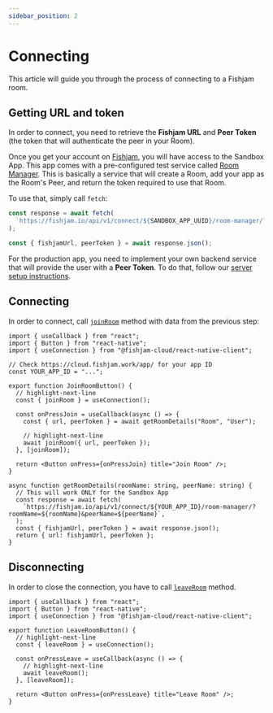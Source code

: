 ```yaml
---
sidebar_position: 2
---
```



# Connecting

This article will guide you through the process of connecting to a Fishjam room.

## Getting URL and token

In order to connect, you need to retrieve the **Fishjam URL** and **Peer Token** (the token that will authenticate the peer in
your Room).

<Tabs groupId="app-type">

  <TabItem value="sandbox" label="Sandbox App">

Once you get your account on [Fishjam](https://fishjam.io), you will have access to the Sandbox App. This app comes
with a pre-configured test service called [Room Manager](/room-manager). This is basically a service that will create a Room, add your app as
the Room's Peer, and return the token required to use that Room.

To use that, simply call `fetch`:

```ts
const response = await fetch(
  `https://fishjam.io/api/v1/connect/${SANDBOX_APP_UUID}/room-manager/?roomName=${roomName}&peerName=${peerName}`,
);

const { fishjamUrl, peerToken } = await response.json();
```

  </TabItem>
  <TabItem value="production" label="Production App">

For the production app, you need to implement your own backend service that will provide the user with a **Peer Token**. To do that,
follow our [server setup instructions](/production/server).

  </TabItem>
</Tabs>

## Connecting

In order to connect, call [`joinRoom`](/api/mobile/functions/useConnection#joinroom) method with data from the previous step:

```tsx
import { useCallback } from "react";
import { Button } from "react-native";
import { useConnection } from "@fishjam-cloud/react-native-client";

// Check https://cloud.fishjam.work/app/ for your app ID
const YOUR_APP_ID = "...";

export function JoinRoomButton() {
  // highlight-next-line
  const { joinRoom } = useConnection();

  const onPressJoin = useCallback(async () => {
    const { url, peerToken } = await getRoomDetails("Room", "User");

    // highlight-next-line
    await joinRoom({ url, peerToken });
  }, [joinRoom]);

  return <Button onPress={onPressJoin} title="Join Room" />;
}

async function getRoomDetails(roomName: string, peerName: string) {
  // This will work ONLY for the Sandbox App
  const response = await fetch(
    `https://fishjam.io/api/v1/connect/${YOUR_APP_ID}/room-manager/?roomName=${roomName}&peerName=${peerName}`,
  );
  const { fishjamUrl, peerToken } = await response.json();
  return { url: fishjamUrl, peerToken };
}
```

## Disconnecting

In order to close the connection, you have to call [`leaveRoom`](/api/mobile/functions/useConnection#leaveroom) method.

```tsx
import { useCallback } from "react";
import { Button } from "react-native";
import { useConnection } from "@fishjam-cloud/react-native-client";

export function LeaveRoomButton() {
  // highlight-next-line
  const { leaveRoom } = useConnection();

  const onPressLeave = useCallback(async () => {
    // highlight-next-line
    await leaveRoom();
  }, [leaveRoom]);

  return <Button onPress={onPressLeave} title="Leave Room" />;
}
```
